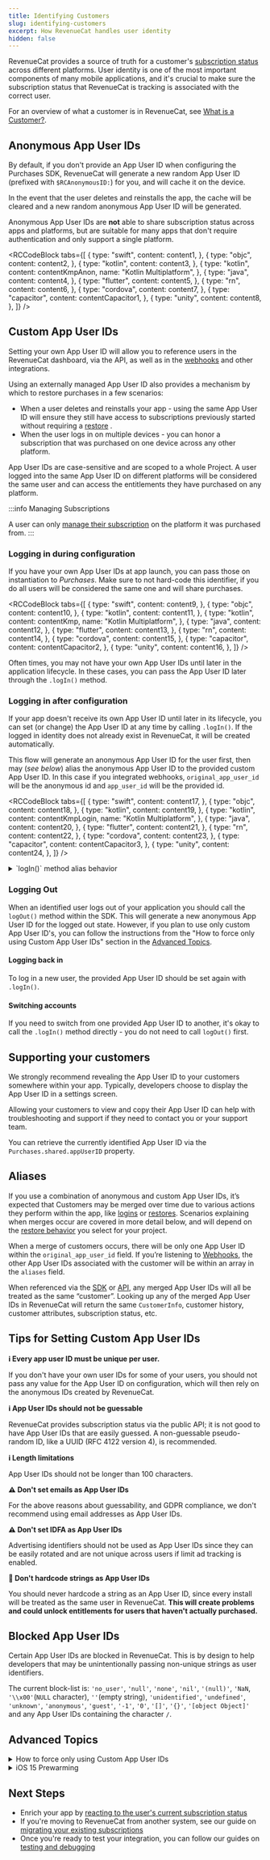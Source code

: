 ```yaml
---
title: Identifying Customers
slug: identifying-customers
excerpt: How RevenueCat handles user identity
hidden: false
---
```


RevenueCat provides a source of truth for a customer's [subscription status](/customers/customer-info) across different platforms. User identity is one of the most important components of many mobile applications, and it's crucial to make sure the subscription status that RevenueCat is tracking is associated with the correct user.

For an overview of what a customer is in RevenueCat, see [What is a Customer?](/customers/user-ids).

## Anonymous App User IDs

By default, if you don't provide an App User ID when configuring the Purchases SDK, RevenueCat will generate a new random App User ID (prefixed with `$RCAnonymousID:`) for you, and will cache it on the device.

In the event that the user deletes and reinstalls the app, the cache will be cleared and a new random anonymous App User ID will be generated.

Anonymous App User IDs are **not** able to share subscription status across apps and platforms, but are suitable for many apps that don't require authentication and only support a single platform.


<RCCodeBlock
  tabs={[
    {
      type: "swift",
      content: content1,
    },
    {
      type: "objc",
      content: content2,
    },
    {
      type: "kotlin",
      content: content3,
    },
    {
      type: "kotlin",
      content: contentKmpAnon,
      name: "Kotlin Multiplatform",
    },
    {
      type: "java",
      content: content4,
    },
    {
      type: "flutter",
      content: content5,
    },
    {
      type: "rn",
      content: content6,
    },
    {
      type: "cordova",
      content: content7,
    },
    {
      type: "capacitor",
      content: contentCapacitor1,
    },
    {
      type: "unity",
      content: content8,
    },
  ]}
/>

## Custom App User IDs

Setting your own App User ID will allow you to reference users in the RevenueCat dashboard, via the API, as well as in the [webhooks](/integrations/webhooks) and other integrations.

Using an externally managed App User ID also provides a mechanism by which to restore purchases in a few scenarios:

- When a user deletes and reinstalls your app - using the same App User ID will ensure they still have access to subscriptions previously started without requiring a [restore](/getting-started/restoring-purchases) .
- When the user logs in on multiple devices - you can honor a subscription that was purchased on one device across any other platform.

App User IDs are case-sensitive and are scoped to a whole Project. A user logged into the same App User ID on different platforms will be considered the same user and can access the entitlements they have purchased on any platform.

:::info Managing Subscriptions

A user can only [manage their subscription](/subscription-guidance/managing-subscriptions) on the platform it was purchased from.
:::

### Logging in during configuration

If you have your own App User IDs at app launch, you can pass those on instantiation to _Purchases_. Make sure to not hard-code this identifier, if you do all users will be considered the same one and will share purchases.


<RCCodeBlock
  tabs={[
    {
      type: "swift",
      content: content9,
    },
    {
      type: "objc",
      content: content10,
    },
    {
      type: "kotlin",
      content: content11,
    },
    {
      type: "kotlin",
      content: contentKmp,
      name: "Kotlin Multiplatform",
    },
    {
      type: "java",
      content: content12,
    },
    {
      type: "flutter",
      content: content13,
    },
    {
      type: "rn",
      content: content14,
    },
    {
      type: "cordova",
      content: content15,
    },
    {
      type: "capacitor",
      content: contentCapacitor2,
    },
    {
      type: "unity",
      content: content16,
    },
  ]}
/>

Often times, you may not have your own App User IDs until later in the application lifecycle. In these cases, you can pass the App User ID later through the `.logIn()` method.

### Logging in after configuration

If your app doesn't receive its own App User ID until later in its lifecycle, you can set (or change) the App User ID at any time by calling `.logIn()`. If the logged in identity does not already exist in RevenueCat, it will be created automatically.

This flow will generate an anonymous App User ID for the user first, then may (_see below_) alias the anonymous App User ID to the provided custom App User ID. In this case if you integrated webhooks, `original_app_user_id` will be the anonymous id and `app_user_id` will be the provided id.


<RCCodeBlock
  tabs={[
    {
      type: "swift",
      content: content17,
    },
    {
      type: "objc",
      content: content18,
    },
    {
      type: "kotlin",
      content: content19,
    },
    {
      type: "kotlin",
      content: contentKmpLogin,
      name: "Kotlin Multiplatform",
    },
    {
      type: "java",
      content: content20,
    },
    {
      type: "flutter",
      content: content21,
    },
    {
      type: "rn",
      content: content22,
    },
    {
      type: "cordova",
      content: content23,
    },
    {
      type: "capacitor",
      content: contentCapacitor3,
    },
    {
      type: "unity",
      content: content24,
    },
  ]}
/>

<details>
<summary>`logIn()` method alias behavior</summary>

When logging in from an Anonymous ID to a provided custom App User ID, RevenueCat will decide whether the identities should be merged (aliased) into the same CustomerInfo object or not. This is decided depending on whether the provided custom App User ID already exists, and if it does exist whether it has an anonymous alias already.

| Current App User ID | Provided Custom App User ID already exists? | Provided Custom App User ID already has an anonymous alias? | Result                                                     |
| :------------------ | :------------------------------------------ | :---------------------------------------------------------- | :--------------------------------------------------------- |
| Anonymous           | No                                          | N/A                                                         | Anonymous ID and Provided ID have CustomerInfo merged.     |
| Anonymous           | Yes                                         | No                                                          | Anonymous ID and Provided ID have CustomerInfo merged.     |
| Anonymous           | Yes                                         | Yes                                                         | CustomerInfo transfers to Provided ID, no aliases created. |
| Non-anonymous       | Any                                         | Any                                                         | CustomerInfo transfers to Provided ID, no aliases created. |

</details>

### Logging Out

When an identified user logs out of your application you should call the `logOut()` method within the SDK. This will generate a new anonymous App User ID for the logged out state. However, if you plan to use only custom App User ID's, you can follow the instructions from the "How to force only using Custom App User IDs" section in the [Advanced Topics](/customers/identifying-customers#advanced-topics).

#### Logging back in

To log in a new user, the provided App User ID should be set again with `.logIn()`.

#### Switching accounts

If you need to switch from one provided App User ID to another, it's okay to call the `.logIn()` method directly - you do not need to call `logOut()` first.

## Supporting your customers

We strongly recommend revealing the App User ID to your customers somewhere within your app. Typically, developers choose to display the App User ID in a settings screen.

Allowing your customers to view and copy their App User ID can help with troubleshooting and support if they need to contact you or your support team.

You can retrieve the currently identified App User ID via the `Purchases.shared.appUserID` property.

## Aliases

If you use a combination of anonymous and custom App User IDs, it’s expected that Customers may be merged over time due to various actions they perform within the app, like [logins](/customers/user-ids#login-method-alias-behavior) or [restores](/getting-started/restoring-purchases). Scenarios explaining when merges occur are covered in more detail below, and will depend on the [restore behavior](/getting-started/restoring-purchases#restore-behavior) you select for your project.

When a merge of customers occurs, there will be only one App User ID within the `original_app_user_id` field. If you’re listening to [Webhooks](/integrations/webhooks), the other App User IDs associated with the customer will be within an array in the `aliases` field.

When referenced via the [SDK](/getting-started/configuring-sdk) or [API](https://www.revenuecat.com/reference/basic), any merged App User IDs will all be treated as the same “customer”. Looking up any of the merged App User IDs in RevenueCat will return the same `CustomerInfo`, customer history, customer attributes, subscription status, etc.

## Tips for Setting Custom App User IDs

**ℹ️ Every app user ID must be unique per user.**

If you don't have your own user IDs for some of your users, you should not pass any value for the App User ID on configuration, which will then rely on the anonymous IDs created by RevenueCat.

**ℹ️ App User IDs should not be guessable**

RevenueCat provides subscription status via the public API; it is not good to have App User IDs that are easily guessed. A non-guessable pseudo-random ID, like a UUID (RFC 4122 version 4), is recommended.

**ℹ️ Length limitations**

App User IDs should not be longer than 100 characters.

**⚠️ Don't set emails as App User IDs**

For the above reasons about guessability, and GDPR compliance, we don't recommend using email addresses as App User IDs.

**⚠️ Don't set IDFA as App User IDs**

Advertising identifiers should not be used as App User IDs since they can be easily rotated and are not unique across users if limit ad tracking is enabled.

**🚨 Don't hardcode strings as App User IDs**

You should never hardcode a string as an App User ID, since every install will be treated as the same user in RevenueCat. **This will create problems and could unlock entitlements for users that haven't actually purchased.**

## Blocked App User IDs

Certain App User IDs are blocked in RevenueCat. This is by design to help developers that may be unintentionally passing non-unique strings as user identifiers.

The current block-list is: `'no_user'`, `'null'`, `'none'`, `'nil'`, `'(null)'`, `'NaN`, `'\\x00'`(`NULL` character), `''`(empty string), `'unidentified'`, `'undefined'`, `'unknown'`, `'anonymous'`, `'guest'`, `'-1'`, `'0'`, `'[]'`, `'{}'`, `'[object Object]'` and any App User IDs containing the character `/`.

## Advanced Topics

<details>
<summary>How to force only using Custom App User IDs</summary>

To only use custom App User IDs, you must take care not to generate any anonymous App User IDs in the SDK.

Anonymous App User IDs are generated when the SDK is configured without a provided custom App User ID, and are also created on `logOut()` as mentioned above. Many apps use a combination of anonymous App User IDs and their own custom App User IDs via an authentication system to provide flexibility in their user purchase flows. However, some applications are intended only to be used while using a known App User ID, without anonymous users at all.

Some limits of anonymous IDs include added difficulty in personalization of user experiences, optimization of monetization strategies, and not being able to share subscriptions across platforms. Depending on the application's [transfer behavior](/getting-started/restoring-purchases), a provided user's subscription may be transferred to an anonymous ID - which can only be brought back through a [restore](/getting-started/restoring-purchases) on the original purchase platform.

In any case, to never see Anonymous IDs, you only need to make sure to do the following: Only configure the SDK with a custom App User ID, and never call `.logout()`.

#### Only Configure the SDK with a custom App User ID

The most frequent place that anonymous App User IDs are created is when the SDK is first [configured](/getting-started/configuring-sdk). Calling `.configure` on the SDK without providing a known user ID will cause the SDK to generate an anonymous ID for the current user. To avoid anonymous IDs, you will need to identify the user’s ID before configuring the SDK. Many applications use their own authentication system, often shared on multiple platforms, to identify users and provide their unique App User IDs.

#### Do not Logout the User

After the user is logged in with a known App User ID, they may want to logout or switch accounts on your application (e.g., logout and then login with a different known ID). However, calling logout in the SDK will result in an anonymous App User ID being created. To resolve this, simply **do not logout the SDK**. In the case of switching accounts, you can call login when the user logs in to the different account with their new App User ID.

</details>
<details>
<summary>iOS 15 Prewarming</summary>

In certain cases on iOS 15 devices, iOS may [prewarm](https://developer.apple.com/documentation/uikit/app_and_environment/responding_to_the_launch_of_your_app/about_the_app_launch_sequence?language=objc) your app - this essentially means your app will be launched silently in the background to improve app launch times for your users.

If you are **not** using RevenueCat's anonymous IDs as described above, and are instead providing your own app user ID on configuration, **do not** call `configure` in `application:didFinishLaunchingWithOptions:`. Instead, call the `configure` method in your root view controller's initialization method.

</details>

## Next Steps

- Enrich your app by [reacting to the user's current subscription status ](/customers/customer-info)
- If you're moving to RevenueCat from another system, see our guide on [migrating your existing subscriptions ](/migrating-to-revenuecat/migrating-existing-subscriptions)
- Once you're ready to test your integration, you can follow our guides on [testing and debugging ](/test-and-launch/debugging)
